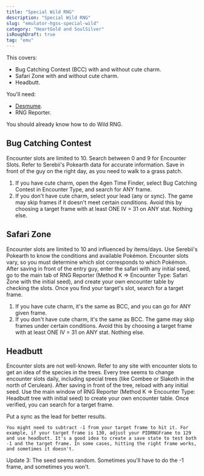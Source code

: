 ```yaml
---
title: "Special Wild RNG"
description: "Special Wild RNG"
slug: "emulator-hgss-special-wild"
category: "HeartGold and SoulSilver"
isRoughDraft: true
tag: "emu"
---
```


This covers:

- Bug Catching Contest (BCC) with and without cute charm.
- Safari Zone with and without cute charm.
- Headbutt.

You'll need:

- [Desmume](/desmume-setup).
- RNG Reporter.

You should already know how to do Wild RNG.

## Bug Catching Contest

Encounter slots are limited to 10. Search between 0 and 9 for Encounter Slots. Refer to Serebii's Pokearth data for accurate information. Save in front of the guy on the right day, as you need to walk to a grass patch.

1. If you have cute charm, open the 4gen Time Finder, select Bug Catching Contest in Encounter Type, and search for ANY frame.
2. If you don't have cute charm, select your lead (any or sync). The game may skip frames if it doesn't meet certain conditions. Avoid this by choosing a target frame with at least ONE IV = 31 on ANY stat. Nothing else.

## Safari Zone

Encounter slots are limited to 10 and influenced by items/days. Use Serebii's Pokearth to know the conditions and available Pokémon. Encounter slots vary, so you must determine which slot corresponds to which Pokémon. After saving in front of the entry guy, enter the safari with any initial seed, go to the main tab of RNG Reporter (Method K => Encounter Type: Safari Zone with the initial seed), and create your own encounter table by checking the slots. Once you find your target's slot, search for a target frame.

1. If you have cute charm, it's the same as BCC, and you can go for ANY given frame.
2. If you don't have cute charm, it's the same as BCC. The game may skip frames under certain conditions. Avoid this by choosing a target frame with at least ONE IV = 31 on ANY stat. Nothing else.

## Headbutt

Encounter slots are not well-known. Refer to any site with encounter slots to get an idea of the species in the trees. Every tree seems to change encounter slots daily, including special trees (like Combee or Slakoth in the north of Cerulean). After saving in front of the tree, reload with any initial seed. Use the main window of RNG Reporter (Method K => Encounter Type: Headbutt tree with initial seed) to create your own encounter table. Once verified, you can search for a target frame.

Put a sync as the lead for better results.

```
You might need to subtract -1 from your target frame to hit it. For example, if your target frame is 130, adjust your PIDRNGFrame to 129 and use headbutt. It's a good idea to create a save state to test both -1 and the target frame. In some cases, hitting the right frame works, and sometimes it doesn't.
```

Update 3: The seed seems random. Sometimes you'll have to do the -1 frame, and sometimes you won't.
